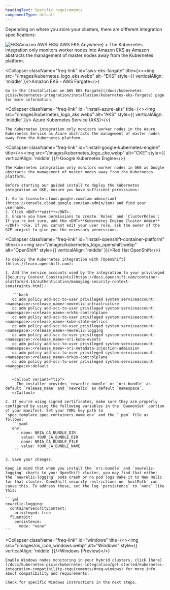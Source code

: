 ```yaml
---
headingText: Specific requirements
componentType: default
---
```


Depending on where you store your clusters, there are different integration specifications:

<CollapserGroup>
  <Collapser
    className="freq-link"
    id="install-amazon-eks"
    title={<><img src="/images/kubernetes_logo_eks.webp" alt="EKS" style={{ verticalAlign: 'middle' }}/>Amazon AWS EKS/ AWS EKS Anywhere</>}
  >
    The Kubernetes integration only monitors worker nodes into Amazon EKS as Amazon abstracts the management of master nodes away from the Kubernetes platform.
  </Collapser>

  <Collapser
    className="freq-link"
    id="aws-eks-fargate"
    title={<><img src="/images/kubernetes_logo_eks.webp" alt="EKS" style={{ verticalAlign: 'middle' }}/>Amazon EKS - AWS Fargate</>}
  >
    Go to the [Installation on AWS EKS Fargate](/docs/kubernetes-pixie/kubernetes-integration/installation/kubernetes-eks-fargate) page for more information.
  </Collapser>

  <Collapser
    className="freq-link"
    id="install-azure-aks"
    title={<><img src="/images/kubernetes_logo_aks.webp" alt="AKS" style={{ verticalAlign: 'middle' }}/> Azure Kubernetes Service (AKS)</>}
  >
    The Kubernetes integration only monitors worker nodes in the Azure Kubernetes Service as Azure abstracts the management of master nodes away from the Kubernetes platform.
  </Collapser>

  <Collapser
    className="freq-link"
    id="install-google-kubernetes-engine"
    title={<><img src="/images/kubernetes_logo_cke.webp" alt="CKE" style={{ verticalAlign: 'middle' }}/>Google Kubernetes Engine</>}
  >
    The Kubernetes integration only monitors worker nodes in GKE as Google abstracts the management of master nodes away from the Kubernetes platform.

    Before starting our guided install to deploy the Kubernetes integration on GKE, ensure you have sufficient permissions:

    1. Go to [console.cloud.google.com/iam-admin/iam](https://console.cloud.google.com/iam-admin/iam) and find your username.
    2. Click <DNT>**edit**</DNT>.
    3. Ensure you have permissions to create `Roles` and `ClusterRoles`: If you're not sure, add the <DNT>**Kubernetes Engine Cluster Admin**</DNT> role. If you cannot edit your user role, ask the owner of the GCP project to give you the necessary permissions.
  </Collapser>

  <Collapser
    className="freq-link"
    id="install-openshift-container-platform"
    title={<><img src="/images/kubernetes_logo_openshift.webp" alt="OpenShift" style={{ verticalAlign: 'middle' }}/>Red Hat OpenShift</>}
  >
    To deploy the Kubernetes integration with [OpenShift](https://learn.openshift.com):

    1. Add the service accounts used by the integration to your privileged [Security Context Constraints](https://docs.openshift.com/container-platform/4.14/authentication/managing-security-context-constraints.html):

       ```bash
       oc adm policy add-scc-to-user privileged system:serviceaccount:<namespace>:<release_name>-newrelic-infrastructure
       oc adm policy add-scc-to-user privileged system:serviceaccount:<namespace>:<release_name>-nrk8s-controlplane
       oc adm policy add-scc-to-user privileged system:serviceaccount:<namespace>:<release_name>-kube-state-metrics
       oc adm policy add-scc-to-user privileged system:serviceaccount:<namespace>:<release_name>-newrelic-logging
       oc adm policy add-scc-to-user privileged system:serviceaccount:<namespace>:<release_name>-nri-kube-events
       oc adm policy add-scc-to-user privileged system:serviceaccount:<namespace>:<release_name>-nri-metadata-injection-admission
       oc adm policy add-scc-to-user privileged system:serviceaccount:<namespace>:<release_name>-nrk8s-controlplane
       oc adm policy add-scc-to-user privileged system:serviceaccount:<namespace>:default
       ```

       <Callout variant="tip">
         The installer provides `newrelic-bundle` or `nri-bundle` as default `release_name` and `newrelic` as default `namespace`.
       </Callout>

    2. If you're using signed certificates, make sure they are properly configured by using the following variables in the `DaemonSet` portion of your manifest. Set your YAML key path to `spec.template.spec.containers.name.env` and the `.pem` file as follows:
       ```yaml
       env:
         - name: NRIA_CA_BUNDLE_DIR
           value: YOUR_CA_BUNDLE_DIR
         - name: NRIA_CA_BUNDLE_FILE
           value: YOUR_CA_BUNDLE_NAME
       ```

    3. Save your changes.

    Keep in mind that when you install the `nri-bundle` and `newrelic-logging` charts to your OpenShift cluster, you may find that either the `newrelic-logging` pods crash or no pod logs make it to New Relic for that cluster. OpenShift security restrictions on `hostPath` can cause this. To address these, set the log `persistence` to `none` like this:

    ```yml
    newrelic-logging:
      containerSecurityContext:
        privileged: true
      fluentBit:
        persistence:
          mode: "none"
    ```
  </Collapser>

  <Collapser
    className="freq-link"
    id="windows"
    title={<><img src="/images/os_icon_windows.webp" alt="Windows" style={{ verticalAlign: 'middle' }}/>Windows (Preview)</>}
  >

    Enable Windows nodes monitoring in your hybrid clusters, click [here](/docs/kubernetes-pixie/kubernetes-integration/get-started/kubernetes-integration-compatibility-requirements/#req-windows) for more info about compatibility and requirements.

    Check for specific Windows instructions in the next steps.

  </Collapser>
</CollapserGroup>

